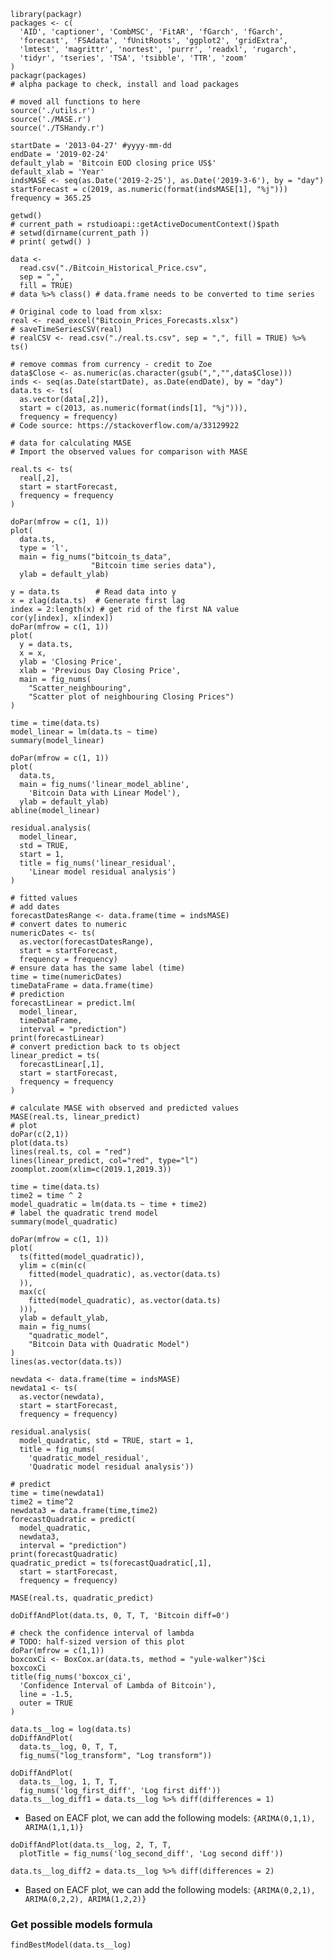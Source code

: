 
```{r load-packages-and-scripts, message=FALSE, warning=FALSE}
library(packagr)
packages <- c(
  'AID', 'captioner', 'CombMSC', 'FitAR', 'fGarch', 'fGarch', 
  'forecast', 'FSAdata', 'fUnitRoots', 'ggplot2', 'gridExtra', 
  'lmtest', 'magrittr', 'nortest', 'purrr', 'readxl', 'rugarch', 
  'tidyr', 'tseries', 'TSA', 'tsibble', 'TTR', 'zoom' 
)
packagr(packages) 
# alpha package to check, install and load packages

# moved all functions to here
source('./utils.r') 
source('./MASE.r')
source('./TSHandy.r') 
```


```{r, env-variables}
startDate = '2013-04-27' #yyyy-mm-dd
endDate = '2019-02-24'
default_ylab = 'Bitcoin EOD closing price US$'
default_xlab = 'Year'
indsMASE <- seq(as.Date('2019-2-25'), as.Date('2019-3-6'), by = "day")
startForecast = c(2019, as.numeric(format(indsMASE[1], "%j")))
frequency = 365.25
```

```{r}
getwd()
# current_path = rstudioapi::getActiveDocumentContext()$path
# setwd(dirname(current_path ))
# print( getwd() )

data <-
  read.csv("./Bitcoin_Historical_Price.csv",
  sep = ",",
  fill = TRUE)
# data %>% class() # data.frame needs to be converted to time series

# Original code to load from xlsx:
real <- read_excel("Bitcoin_Prices_Forecasts.xlsx")
# saveTimeSeriesCSV(real)
# realCSV <- read.csv("./real.ts.csv", sep = ",", fill = TRUE) %>% ts()

```

```{r, data-wrangle}
# remove commas from currency - credit to Zoe
data$Close <- as.numeric(as.character(gsub(",","",data$Close)))
inds <- seq(as.Date(startDate), as.Date(endDate), by = "day")
data.ts <- ts(
  as.vector(data[,2]),
  start = c(2013, as.numeric(format(inds[1], "%j"))),
  frequency = frequency)
# Code source: https://stackoverflow.com/a/33129922

# data for calculating MASE
# Import the observed values for comparison with MASE

real.ts <- ts(
  real[,2],
  start = startForecast,
  frequency = frequency
)
```

```{r initial-data}
doPar(mfrow = c(1, 1))
plot(
  data.ts,
  type = 'l',
  main = fig_nums("bitcoin_ts_data", 
                  "Bitcoin time series data"),
  ylab = default_ylab)
```
 
```{r check-correlation}
y = data.ts        # Read data into y
x = zlag(data.ts)  # Generate first lag
index = 2:length(x) # get rid of the first NA value
cor(y[index], x[index])
doPar(mfrow = c(1, 1))
plot(
  y = data.ts,
  x = x,
  ylab = 'Closing Price',
  xlab = 'Previous Day Closing Price',
  main = fig_nums(
    "Scatter_neighbouring", 
    "Scatter plot of neighbouring Closing Prices")
)
```

```{r, linear-trend-model}
time = time(data.ts)
model_linear = lm(data.ts ~ time)
summary(model_linear)
```

```{r}
doPar(mfrow = c(1, 1))
plot(
  data.ts,
  main = fig_nums('linear_model_abline', 
    'Bitcoin Data with Linear Model'),
  ylab = default_ylab)
abline(model_linear)
```

```{r message=FALSE, warning=FALSE}
residual.analysis(
  model_linear, 
  std = TRUE, 
  start = 1,   
  title = fig_nums('linear_residual', 
    'Linear model residual analysis')
)

# fitted values
# add dates
forecastDatesRange <- data.frame(time = indsMASE)
# convert dates to numeric
numericDates <- ts(
  as.vector(forecastDatesRange),  
  start = startForecast, 
  frequency = frequency)
# ensure data has the same label (time)
time = time(numericDates)
timeDataFrame = data.frame(time)
# prediction
forecastLinear = predict.lm(
  model_linear, 
  timeDataFrame, 
  interval = "prediction")
print(forecastLinear)
# convert prediction back to ts object
linear_predict = ts(
  forecastLinear[,1],
  start = startForecast,
  frequency = frequency
)
```

```{r}              
# calculate MASE with observed and predicted values
MASE(real.ts, linear_predict)
# plot 
doPar(c(2,1))
plot(data.ts)
lines(real.ts, col = "red")
lines(linear_predict, col="red", type="l")
zoomplot.zoom(xlim=c(2019.1,2019.3))
```

```{r, quadratic-model}
time = time(data.ts)
time2 = time ^ 2
model_quadratic = lm(data.ts ~ time + time2) 
# label the quadratic trend model
summary(model_quadratic)
```

```{r}
doPar(mfrow = c(1, 1))
plot(
  ts(fitted(model_quadratic)),
  ylim = c(min(c(
    fitted(model_quadratic), as.vector(data.ts)
  )),
  max(c(
    fitted(model_quadratic), as.vector(data.ts)
  ))),
  ylab = default_ylab,
  main = fig_nums(
    "quadratic_model",
    "Bitcoin Data with Quadratic Model")
)
lines(as.vector(data.ts))
```

```{r}
newdata <- data.frame(time = indsMASE)
newdata1 <- ts(
  as.vector(newdata),
  start = startForecast, 
  frequency = frequency)

residual.analysis(
  model_quadratic, std = TRUE, start = 1,
  title = fig_nums(
    'quadratic_model_residual', 
    'Quadratic model residual analysis'))

# predict
time = time(newdata1)
time2 = time^2
newdata3 = data.frame(time,time2)
forecastQuadratic = predict(
  model_quadratic, 
  newdata3, 
  interval = "prediction")
print(forecastQuadratic)
quadratic_predict = ts(forecastQuadratic[,1], 
  start = startForecast,
  frequency = frequency)

MASE(real.ts, quadratic_predict)
```

```{r, plot-no-diff}
doDiffAndPlot(data.ts, 0, T, T, 'Bitcoin diff=0')
```

```{r, confidence-interval, warning=FALSE}
# check the confidence interval of lambda
# TODO: half-sized version of this plot
doPar(mfrow = c(1,1))
boxcoxCi <- BoxCox.ar(data.ts, method = "yule-walker")$ci
boxcoxCi
title(fig_nums('boxcox_ci',
  'Confidence Interval of Lambda of Bitcoin'), 
  line = -1.5, 
  outer = TRUE
)
```

```{r, log_transform}
data.ts__log = log(data.ts)
doDiffAndPlot(
  data.ts__log, 0, T, T,
  fig_nums("log_transform", "Log transform"))
```

```{r, log-first-diff}
doDiffAndPlot(
  data.ts__log, 1, T, T,
  fig_nums('log_first_diff', 'Log first diff'))
data.ts__log_diff1 = data.ts__log %>% diff(differences = 1)
```

- Based on EACF plot, we can add the following models:
`{ARIMA(0,1,1), ARIMA(1,1,1)}`

```{r, log-second-diff}
doDiffAndPlot(data.ts__log, 2, T, T,
  plotTitle = fig_nums('log_second_diff', 'Log second diff'))

data.ts__log_diff2 = data.ts__log %>% diff(differences = 2)
```
- Based on EACF plot, we can add the following models:
`{ARIMA(0,2,1), ARIMA(0,2,2), ARIMA(1,2,2)}`

### Get possible models formula

```{r}
findBestModel(data.ts__log)
```
